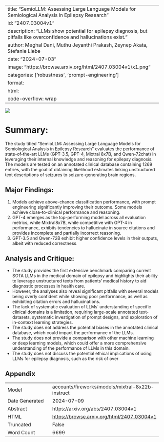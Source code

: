 
---
title: "SemioLLM: Assessing Large Language Models for Semiological Analysis in Epilepsy Research"
id: "2407.03004v1"
description: "LLMs show potential for epilepsy diagnosis, but pitfalls like overconfidence and hallucinations exist."
author: Meghal Dani, Muthu Jeyanthi Prakash, Zeynep Akata, Stefanie Liebe
date: "2024-07-03"
image: "https://browse.arxiv.org/html/2407.03004v1/x1.png"
categories: ['robustness', 'prompt-engineering']
format:
  html:
    code-overflow: wrap
---

![](https://browse.arxiv.org/html/2407.03004v1/x1.png)

# Summary:

The study titled "SemioLLM: Assessing Large Language Models for Semiological Analysis in Epilepsy Research" evaluates the performance of state-of-the-art LLMs (GPT-3.5, GPT-4, Mixtral 8x7B, and Qwen-72chat) in leveraging their internal knowledge and reasoning for epilepsy diagnosis. The models are tested on an annotated clinical database containing 1269 entries, with the goal of obtaining likelihood estimates linking unstructured text descriptions of seizures to seizure-generating brain regions.

## Major Findings:
1. Models achieve above-chance classification performance, with prompt engineering significantly improving their outcome. Some models achieve close-to-clinical performance and reasoning.
2. GPT-4 emerges as the top-performing model across all evaluation metrics, while Mixtral8x7B, while competitive with GPT-4 in performance, exhibits tendencies to hallucinate in source citations and provides incomplete and partially incorrect reasoning.
3. GPT-3.5 and Qwen-72B exhibit higher confidence levels in their outputs, albeit with reduced correctness.

## Analysis and Critique:
- The study provides the first extensive benchmark comparing current SOTA LLMs in the medical domain of epilepsy and highlights their ability to leverage unstructured texts from patients’ medical history to aid diagnostic processes in health care.
- However, the analyses also reveal significant pitfalls with several models being overly confident while showing poor performance, as well as exhibiting citation errors and hallucinations.
- The lack of systematic evaluation of LLMs’ understanding of specific clinical domains is a limitation, requiring large-scale annotated text-datasets, systematic investigation of prompt designs, and exploration of in-context learning strategies.
- The study does not address the potential biases in the annotated clinical database, which could impact the performance of the LLMs.
- The study does not provide a comparison with other machine learning or deep learning models, which could offer a more comprehensive understanding of the performance of LLMs in this domain.
- The study does not discuss the potential ethical implications of using LLMs for epilepsy diagnosis, such as the risk of over

## Appendix

|          |          |
|----------|----------|
| Model     | accounts/fireworks/models/mixtral-8x22b-instruct       |
| Date Generated     | 2024-07-09       |
| Abstract | [https://arxiv.org/abs/2407.03004v1](https://arxiv.org/abs/2407.03004v1)        |
| HTML     | [https://browse.arxiv.org/html/2407.03004v1](https://browse.arxiv.org/html/2407.03004v1)       |
| Truncated       | False       |
| Word Count       | 6699       |